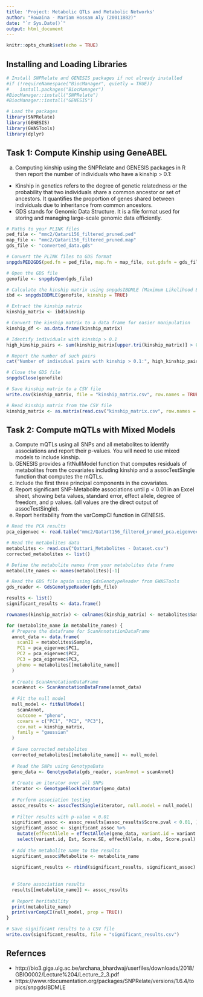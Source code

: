---
title: 'Project: Metabolic QTLs and Metabolic Networks'
author: "Rowaina - Mariam Hossam Aly (20011882)"
date: "`r Sys.Date()`"
output: html_document
---

```{r setup, include=FALSE}
knitr::opts_chunk$set(echo = TRUE)
```

## Installing and Loading Libraries
``` {r, message = F}
# Install SNPRelate and GENESIS packages if not already installed
#if (!requireNamespace("BiocManager", quietly = TRUE))
#    install.packages("BiocManager")
#BiocManager::install("SNPRelate")
#BiocManager::install("GENESIS")

# Load the packages
library(SNPRelate)
library(GENESIS)
library(GWASTools)
library(dplyr)

```


## Task 1: Compute Kinship using GeneABEL
a. Computing kinship using the  SNPRelate and GENESIS packages in R then report the number of individuals who have a kinship > 0.1:
- Kinship in genetics refers to the degree of genetic relatedness or the probability that two individuals share a common ancestor or set of ancestors. It quantifies the proportion of genes shared between individuals due to inheritance from common ancestors.
- GDS stands for Genomic Data Structure. It is a file format used for storing and managing large-scale genomic data efficiently.
``` {r}
# Paths to your PLINK files
ped_file <- "mmc2/Qatari156_filtered_pruned.ped"
map_file <- "mmc2/Qatari156_filtered_pruned.map"
gds_file <- "converted_data.gds"

# Convert the PLINK files to GDS format
snpgdsPED2GDS(ped.fn = ped_file, map.fn = map_file, out.gdsfn = gds_file)

# Open the GDS file
genofile <- snpgdsOpen(gds_file)

# Calculate the kinship matrix using snpgdsIBDMLE (Maximum Likelihood Estimation)
ibd <- snpgdsIBDMLE(genofile, kinship = TRUE)

# Extract the kinship matrix
kinship_matrix <- ibd$kinship

# Convert the kinship matrix to a data frame for easier manipulation
kinship_df <- as.data.frame(kinship_matrix)

# Identify individuals with kinship > 0.1
high_kinship_pairs <- sum(kinship_matrix[upper.tri(kinship_matrix)] > 0.1)

# Report the number of such pairs
cat("Number of individual pairs with kinship > 0.1:", high_kinship_pairs, "\n")

# Close the GDS file
snpgdsClose(genofile)

```
``` {r}
# Save kinship matrix to a CSV file
write.csv(kinship_matrix, file = "kinship_matrix.csv", row.names = TRUE)
```

``` {r}
# Read kinship matrix from the CSV file
kinship_matrix <- as.matrix(read.csv("kinship_matrix.csv", row.names = 1))
```
## Task 2: Compute mQTLs with Mixed Models

a. Compute mQTLs using all SNPs and all metabolites to identify associations and report
their p-values. You will need to use mixed models to include kinship.
b. GENESIS provides a fitNullModel function that computes residuals of metabolites from
the covariates including kinship and a assocTestSingle function that computes the
mQTLs.
c. Include the first three principal components in the covariates.
d. Report significant SNP-Metabolite associations until p < 0.01 in an Excel sheet, showing
beta values, standard error, effect allele, degree of freedom, and p values. (all values are
the direct output of assocTestSingle).
e. Report heritability from the varCompCI function in GENESIS.
``` {r}
# Read the PCA results
pca_eigenvec <- read.table("mmc2/Qatart156_filtered_pruned_pca.eigenvec", header = TRUE)

# Read the metabolites data
metabolites <- read.csv("Qattari_Metabolites - Dataset.csv")
corrected_metabolites <- list()

# Define the metabolite names from your metabolites data frame
metabolite_names <- names(metabolites)[-1]

# Read the GDS file again using GdsGenotypeReader from GWASTools
gds_reader <- GdsGenotypeReader(gds_file)

results <- list()
significant_results <- data.frame()

rownames(kinship_matrix) <- colnames(kinship_matrix) <- metabolites$Sample

for (metabolite_name in metabolite_names) {
  # Prepare the dataframe for ScanAnnotationDataFrame
  annot_data <- data.frame(
    scanID = metabolites$Sample,
    PC1 = pca_eigenvec$PC1,
    PC2 = pca_eigenvec$PC2,
    PC3 = pca_eigenvec$PC3,
    pheno = metabolites[[metabolite_name]]
  )
  
  # Create ScanAnnotationDataFrame
  scanAnnot <- ScanAnnotationDataFrame(annot_data)
  
  # Fit the null model
  null_model <- fitNullModel(
    scanAnnot,
    outcome = "pheno",
    covars = c("PC1", "PC2", "PC3"),
    cov.mat = kinship_matrix, 
    family = "gaussian"
  )
  
  # Save corrected metabolites
  corrected_metabolites[[metabolite_name]] <- null_model
  
  # Read the SNPs using GenotypeData
  geno_data <- GenotypeData(gds_reader, scanAnnot = scanAnnot)
  
  # Create an iterator over all SNPs
  iterator <- GenotypeBlockIterator(geno_data)
  
  # Perform association testing
  assoc_results <- assocTestSingle(iterator, null.model = null_model)
  
  # Filter results with p-value < 0.01
  significant_assoc <- assoc_results[assoc_results$Score.pval < 0.01, ]
  significant_assoc <- significant_assoc %>%
    mutate(effectAllele = effectAllele(geno_data, variant.id = variant.id)$effect.allele) %>%
    select(variant.id, Est, Score.SE, effectAllele, n.obs, Score.pval) 
    
  # Add the metabolite name to the results
  significant_assoc$Metabolite <- metabolite_name
  
  significant_results <- rbind(significant_results, significant_assoc)
  
  
  # Store association results
  results[[metabolite_name]] <- assoc_results
  
  # Report heritability
  print(metabolite_name)
  print(varCompCI(null_model, prop = TRUE))
}

```
``` {r}
# Save significant results to a CSV file
write.csv(significant_results, file = "significant_results.csv")
```
## Refernces
- http://bio3.giga.ulg.ac.be/archana_bhardwaj/userfiles/downloads/2018/GBIO0002/Lecture%204/Lecture_2_3.pdf
- https://www.rdocumentation.org/packages/SNPRelate/versions/1.6.4/topics/snpgdsIBDMLE

